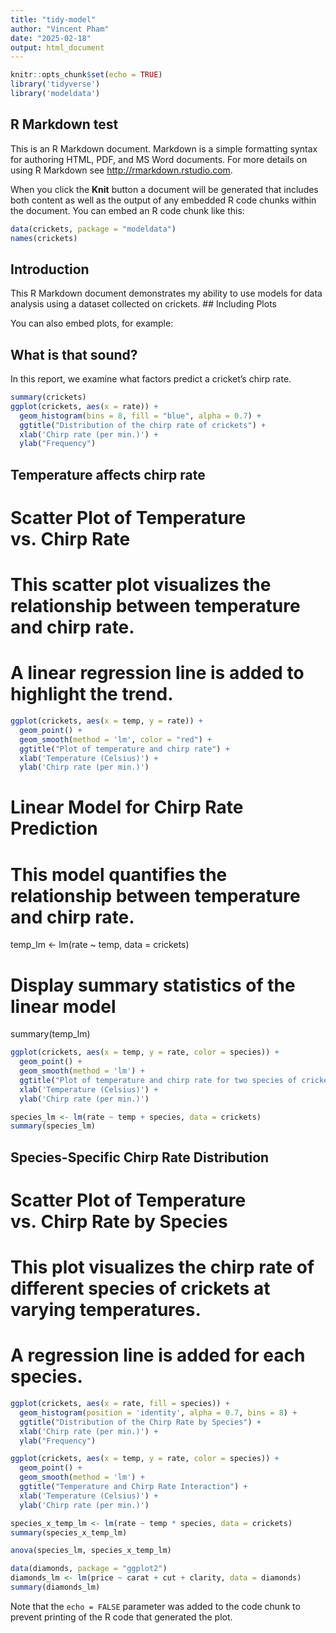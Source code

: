 ```yaml
---
title: "tidy-model"
author: "Vincent Pham"
date: "2025-02-18"
output: html_document
---
```


```r
knitr::opts_chunk$set(echo = TRUE)
library('tidyverse') 
library('modeldata') 

```

## R Markdown test

This is an R Markdown document. Markdown is a simple formatting syntax for authoring HTML, PDF, and MS Word documents. For more details on using R Markdown see <http://rmarkdown.rstudio.com>.

When you click the **Knit** button a document will be generated that includes both content as well as the output of any embedded R code chunks within the document. You can embed an R code chunk like this:

```r
data(crickets, package = "modeldata")
names(crickets)
```
## Introduction

This R Markdown document demonstrates my ability to use models for data analysis using a dataset collected on crickets.
## Including Plots

You can also embed plots, for example:

## What is that sound?

In this report, we examine what factors predict a cricket's chirp rate.
```r
summary(crickets)
ggplot(crickets, aes(x = rate)) +
  geom_histogram(bins = 8, fill = "blue", alpha = 0.7) + 
  ggtitle("Distribution of the chirp rate of crickets") +
  xlab('Chirp rate (per min.)') +
  ylab("Frequency")
```

## Temperature affects chirp rate
# Scatter Plot of Temperature vs. Chirp Rate
# This scatter plot visualizes the relationship between temperature and chirp rate.
# A linear regression line is added to highlight the trend.
```r
ggplot(crickets, aes(x = temp, y = rate)) +
  geom_point() + 
  geom_smooth(method = 'lm', color = "red") +
  ggtitle("Plot of temperature and chirp rate") +
  xlab('Temperature (Celsius)') +
  ylab('Chirp rate (per min.)')
```

# Linear Model for Chirp Rate Prediction
# This model quantifies the relationship between temperature and chirp rate.
temp_lm <- lm(rate ~ temp, data = crickets)

# Display summary statistics of the linear model
summary(temp_lm)
```r
ggplot(crickets, aes(x = temp, y = rate, color = species)) +
  geom_point() + 
  geom_smooth(method = 'lm') +
  ggtitle("Plot of temperature and chirp rate for two species of crickets") +
  xlab('Temperature (Celsius)') +
  ylab('Chirp rate (per min.)')

species_lm <- lm(rate ~ temp + species, data = crickets)
summary(species_lm)
```
## Species-Specific Chirp Rate Distribution
# Scatter Plot of Temperature vs. Chirp Rate by Species
# This plot visualizes the chirp rate of different species of crickets at varying temperatures.
# A regression line is added for each species.
```r
ggplot(crickets, aes(x = rate, fill = species)) +
  geom_histogram(position = 'identity', alpha = 0.7, bins = 8) + 
  ggtitle("Distribution of the Chirp Rate by Species") +
  xlab('Chirp rate (per min.)') +
  ylab("Frequency")
```

```r
ggplot(crickets, aes(x = temp, y = rate, color = species)) +
  geom_point() + 
  geom_smooth(method = 'lm') +
  ggtitle("Temperature and Chirp Rate Interaction") +
  xlab('Temperature (Celsius)') +
  ylab('Chirp rate (per min.)')

species_x_temp_lm <- lm(rate ~ temp * species, data = crickets)
summary(species_x_temp_lm)

anova(species_lm, species_x_temp_lm)
```

```r
data(diamonds, package = "ggplot2")
diamonds_lm <- lm(price ~ carat + cut + clarity, data = diamonds)
summary(diamonds_lm)
```


Note that the `echo = FALSE` parameter was added to the code chunk to prevent printing of the R code that generated the plot.


